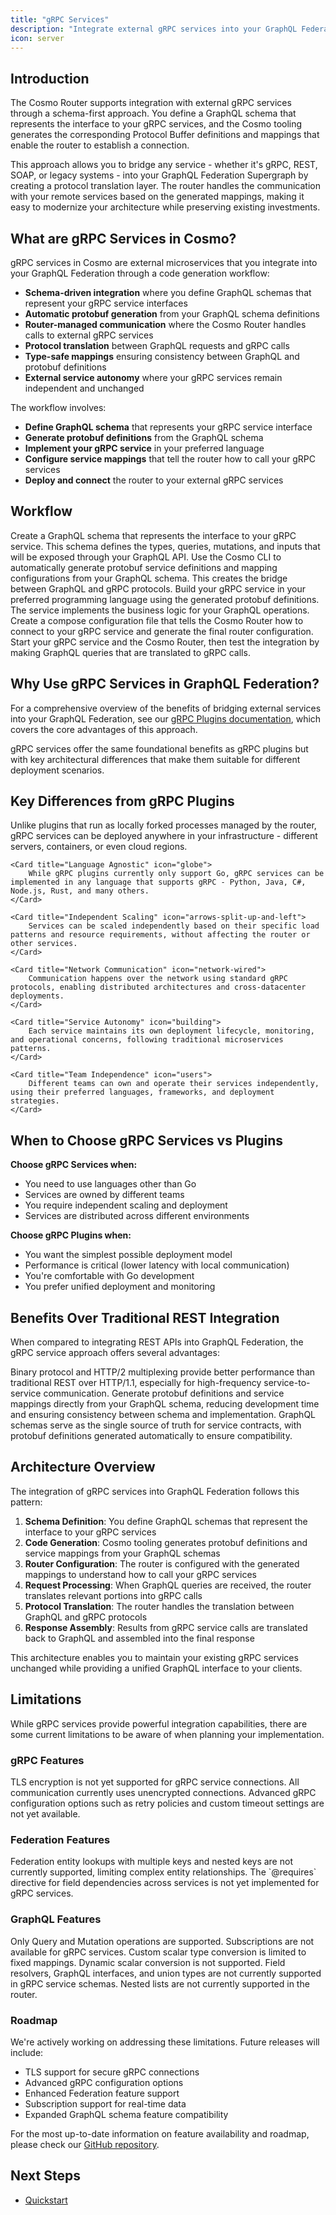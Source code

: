 ```yaml
---
title: "gRPC Services"
description: "Integrate external gRPC services into your GraphQL Federation Supergraph."
icon: server
---
```


## Introduction

The Cosmo Router supports integration with external gRPC services through a schema-first approach. You define a GraphQL schema that represents the interface to your gRPC services, and the Cosmo tooling generates the corresponding Protocol Buffer definitions and mappings that enable the router to establish a connection.

This approach allows you to bridge any service - whether it's gRPC, REST, SOAP, or legacy systems - into your GraphQL Federation Supergraph by creating a protocol translation layer. The router handles the communication with your remote services based on the generated mappings, making it easy to modernize your architecture while preserving existing investments.

## What are gRPC Services in Cosmo?

gRPC services in Cosmo are external microservices that you integrate into your GraphQL Federation through a code generation workflow:

- **Schema-driven integration** where you define GraphQL schemas that represent your gRPC service interfaces
- **Automatic protobuf generation** from your GraphQL schema definitions
- **Router-managed communication** where the Cosmo Router handles calls to external gRPC services
- **Protocol translation** between GraphQL requests and gRPC calls
- **Type-safe mappings** ensuring consistency between GraphQL and protobuf definitions
- **External service autonomy** where your gRPC services remain independent and unchanged

The workflow involves:
- **Define GraphQL schema** that represents your gRPC service interface
- **Generate protobuf definitions** from the GraphQL schema
- **Implement your gRPC service** in your preferred language
- **Configure service mappings** that tell the router how to call your gRPC services
- **Deploy and connect** the router to your external gRPC services

## Workflow

<Steps>
  <Step title="Define GraphQL Schema">
    Create a GraphQL schema that represents the interface to your gRPC service. This schema defines the types, queries, mutations, and inputs that will be exposed through your GraphQL API.
  </Step>
  <Step title="Generate Protobuf Files">
    Use the Cosmo CLI to automatically generate protobuf service definitions and mapping configurations from your GraphQL schema. This creates the bridge between GraphQL and gRPC protocols.
  </Step>
  <Step title="Implement gRPC Service">
    Build your gRPC service in your preferred programming language using the generated protobuf definitions. The service implements the business logic for your GraphQL operations.
  </Step>
  <Step title="Configure Router">
    Create a compose configuration file that tells the Cosmo Router how to connect to your gRPC service and generate the final router configuration.
  </Step>
  <Step title="Deploy and Test">
    Start your gRPC service and the Cosmo Router, then test the integration by making GraphQL queries that are translated to gRPC calls.
  </Step>
</Steps>

## Why Use gRPC Services in GraphQL Federation?

For a comprehensive overview of the benefits of bridging external services into your GraphQL Federation, see our [gRPC Plugins documentation](/router/plugins), which covers the core advantages of this approach.

gRPC services offer the same foundational benefits as gRPC plugins but with key architectural differences that make them suitable for different deployment scenarios.

## Key Differences from gRPC Plugins

<CardGroup cols={2}>
    <Card title="Remote Deployment" icon="cloud">
        Unlike plugins that run as locally forked processes managed by the router, gRPC services can be deployed anywhere in your infrastructure - different servers, containers, or even cloud regions.
    </Card>
    
    <Card title="Language Agnostic" icon="globe">
        While gRPC plugins currently only support Go, gRPC services can be implemented in any language that supports gRPC - Python, Java, C#, Node.js, Rust, and many others.
    </Card>
    
    <Card title="Independent Scaling" icon="arrows-split-up-and-left">
        Services can be scaled independently based on their specific load patterns and resource requirements, without affecting the router or other services.
    </Card>
    
    <Card title="Network Communication" icon="network-wired">
        Communication happens over the network using standard gRPC protocols, enabling distributed architectures and cross-datacenter deployments.
    </Card>
    
    <Card title="Service Autonomy" icon="building">
        Each service maintains its own deployment lifecycle, monitoring, and operational concerns, following traditional microservices patterns.
    </Card>
    
    <Card title="Team Independence" icon="users">
        Different teams can own and operate their services independently, using their preferred languages, frameworks, and deployment strategies.
    </Card>
</CardGroup>

## When to Choose gRPC Services vs Plugins

**Choose gRPC Services when:**
- <Icon icon="globe" /> You need to use languages other than Go 
- <Icon icon="users" /> Services are owned by different teams
- <Icon icon="arrows-split-up-and-left" /> You require independent scaling and deployment
- <Icon icon="network-wired" /> Services are distributed across different environments

**Choose gRPC Plugins when:**
- <Icon icon="rocket" /> You want the simplest possible deployment model
- <Icon icon="bolt" /> Performance is critical (lower latency with local communication)
- <Icon icon="laptop-code" /> You're comfortable with Go development
- <Icon icon="arrows-rotate" /> You prefer unified deployment and monitoring

## Benefits Over Traditional REST Integration

When compared to integrating REST APIs into GraphQL Federation, the gRPC service approach offers several advantages:

<CardGroup cols={1}>
    <Card title="Efficient Communication" icon="bolt">
        Binary protocol and HTTP/2 multiplexing provide better performance than traditional REST over HTTP/1.1, especially for high-frequency service-to-service communication.
    </Card>
    <Card title="Automatic Code Generation" icon="wand-magic-sparkles">
        Generate protobuf definitions and service mappings directly from your GraphQL schema, reducing development time and ensuring consistency between schema and implementation.
    </Card>
    <Card title="Contract-First Development" icon="file-contract">
        GraphQL schemas serve as the single source of truth for service contracts, with protobuf definitions generated automatically to ensure compatibility.
    </Card>
</CardGroup>

## Architecture Overview

The integration of gRPC services into GraphQL Federation follows this pattern:

1. **Schema Definition**: You define GraphQL schemas that represent the interface to your gRPC services
2. **Code Generation**: Cosmo tooling generates protobuf definitions and service mappings from your GraphQL schemas
3. **Router Configuration**: The router is configured with the generated mappings to understand how to call your gRPC services
4. **Request Processing**: When GraphQL queries are received, the router translates relevant portions into gRPC calls
5. **Protocol Translation**: The router handles the translation between GraphQL and gRPC protocols
6. **Response Assembly**: Results from gRPC service calls are translated back to GraphQL and assembled into the final response

This architecture enables you to maintain your existing gRPC services unchanged while providing a unified GraphQL interface to your clients.

## Limitations

While gRPC services provide powerful integration capabilities, there are some current limitations to be aware of when planning your implementation.

### gRPC Features

<CardGroup cols={2}>
  <Card title="Transport Layer Security" icon="shield-xmark">
    TLS encryption is not yet supported for gRPC service connections. All communication currently uses unencrypted connections.
  </Card>
  <Card title="Connection Configuration" icon="gear">
    Advanced gRPC configuration options such as retry policies and custom timeout settings are not yet available.
  </Card>
</CardGroup>

### Federation Features

<CardGroup cols={2}>
  <Card title="Multi Key Entity Lookups" icon="key">
    Federation entity lookups with multiple keys and nested keys are not currently supported, limiting complex entity relationships.
  </Card>
  <Card title="@requires Directive" icon="link">
    The `@requires` directive for field dependencies across services is not yet implemented for gRPC services.
  </Card>
</CardGroup>

### GraphQL Features

<CardGroup cols={2}>
  <Card title="Operation Types" icon="bolt">
    Only Query and Mutation operations are supported. Subscriptions are not available for gRPC services.
  </Card>
  <Card title="Custom Scalars" icon="code">
    Custom scalar type conversion is limited to fixed mappings. Dynamic scalar conversion is not supported.
  </Card>
  <Card title="Advanced Schema Features" icon="diagram-project">
    Field resolvers, GraphQL interfaces, and union types are not currently supported in gRPC service schemas.
  </Card>
  <Card title="Nested Lists" icon="list-tree">
    Nested lists are not currently supported in the router.
  </Card>
</CardGroup>

### Roadmap

We're actively working on addressing these limitations. Future releases will include:

- TLS support for secure gRPC connections
- Advanced gRPC configuration options
- Enhanced Federation feature support
- Subscription support for real-time data
- Expanded GraphQL schema feature compatibility

For the most up-to-date information on feature availability and roadmap, please check our [GitHub repository](https://github.com/wundergraph/cosmo).

## Next Steps

- [Quickstart](/router/grpc-services/quickstart)